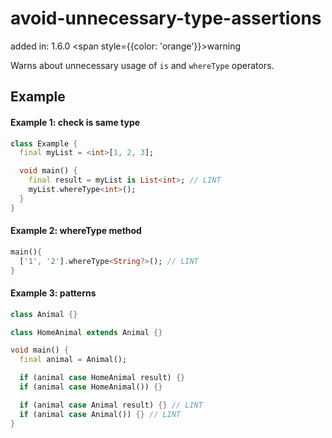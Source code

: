 # avoid-unnecessary-type-assertions
added in: 1.6.0 <span style={{color: 'orange'}}>warning</span>

Warns about unnecessary usage of `is` and `whereType` operators.

## Example
#### Example 1: check is same type
```dart
class Example {
  final myList = <int>[1, 2, 3];

  void main() {
    final result = myList is List<int>; // LINT
    myList.whereType<int>();
  }
}
```
#### Example 2: whereType method
```dart
main(){
  ['1', '2'].whereType<String?>(); // LINT
}
```
#### Example 3: patterns
```dart
class Animal {}

class HomeAnimal extends Animal {}

void main() {
  final animal = Animal();

  if (animal case HomeAnimal result) {}
  if (animal case HomeAnimal()) {}

  if (animal case Animal result) {} // LINT
  if (animal case Animal()) {} // LINT
}
```
